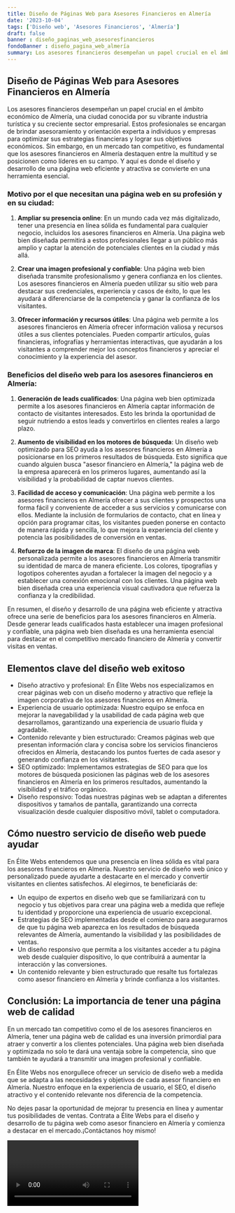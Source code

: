 ```yaml
---
title: Diseño de Páginas Web para Asesores Financieros en Almería
date: '2023-10-04'
tags: ['Diseño web', 'Asesores Financieros', 'Almería']
draft: false
banner : diseño_paginas_web_asesoresfinancieros
fondoBanner : diseño_pagina_web_almería
summary: Los asesores financieros desempeñan un papel crucial en el ámbito económico de Almería, una ciudad conocida por su vibrante industria turística y su creciente sector empresarial. Estos profesionales se encargan de brindar asesoramiento y orientación experta a individuos y empresas para optimizar sus estrategias financieras y lograr sus objetivos económicos. Sin embargo, en un mercado tan competitivo, es fundamental que los asesores financieros en Almería destaquen entre la multitud y se posicionen como líderes en su campo. Y aquí es donde el diseño y desarrollo de una página web eficiente y atractiva se convierte en una herramienta esencial.
---
```


## Diseño de Páginas Web para Asesores Financieros en Almería

Los asesores financieros desempeñan un papel crucial en el ámbito económico de Almería, una ciudad conocida por su vibrante industria turística y su creciente sector empresarial. Estos profesionales se encargan de brindar asesoramiento y orientación experta a individuos y empresas para optimizar sus estrategias financieras y lograr sus objetivos económicos. Sin embargo, en un mercado tan competitivo, es fundamental que los asesores financieros en Almería destaquen entre la multitud y se posicionen como líderes en su campo. Y aquí es donde el diseño y desarrollo de una página web eficiente y atractiva se convierte en una herramienta esencial.

### Motivo por el que necesitan una página web en su profesión y en su ciudad:

1. **Ampliar su presencia online**: En un mundo cada vez más digitalizado, tener una presencia en línea sólida es fundamental para cualquier negocio, incluidos los asesores financieros en Almería. Una página web bien diseñada permitirá a estos profesionales llegar a un público más amplio y captar la atención de potenciales clientes en la ciudad y más allá.

2. **Crear una imagen profesional y confiable**: Una página web bien diseñada transmite profesionalismo y genera confianza en los clientes. Los asesores financieros en Almería pueden utilizar su sitio web para destacar sus credenciales, experiencia y casos de éxito, lo que les ayudará a diferenciarse de la competencia y ganar la confianza de los visitantes.

3. **Ofrecer información y recursos útiles**: Una página web permite a los asesores financieros en Almería ofrecer información valiosa y recursos útiles a sus clientes potenciales. Pueden compartir artículos, guías financieras, infografías y herramientas interactivas, que ayudarán a los visitantes a comprender mejor los conceptos financieros y apreciar el conocimiento y la experiencia del asesor.

### Beneficios del diseño web para los asesores financieros en Almería:

1. **Generación de leads cualificados**: Una página web bien optimizada permite a los asesores financieros en Almería captar información de contacto de visitantes interesados. Esto les brinda la oportunidad de seguir nutriendo a estos leads y convertirlos en clientes reales a largo plazo.

2. **Aumento de visibilidad en los motores de búsqueda**: Un diseño web optimizado para SEO ayuda a los asesores financieros en Almería a posicionarse en los primeros resultados de búsqueda. Esto significa que cuando alguien busca "asesor financiero en Almería," la página web de la empresa aparecerá en los primeros lugares, aumentando así la visibilidad y la probabilidad de captar nuevos clientes.

3. **Facilidad de acceso y comunicación**: Una página web permite a los asesores financieros en Almería ofrecer a sus clientes y prospectos una forma fácil y conveniente de acceder a sus servicios y comunicarse con ellos. Mediante la inclusión de formularios de contacto, chat en línea y opción para programar citas, los visitantes pueden ponerse en contacto de manera rápida y sencilla, lo que mejora la experiencia del cliente y potencia las posibilidades de conversión en ventas.

4. **Refuerzo de la imagen de marca**: El diseño de una página web personalizada permite a los asesores financieros en Almería transmitir su identidad de marca de manera eficiente. Los colores, tipografías y logotipos coherentes ayudan a fortalecer la imagen del negocio y a establecer una conexión emocional con los clientes. Una página web bien diseñada crea una experiencia visual cautivadora que refuerza la confianza y la credibilidad.

En resumen, el diseño y desarrollo de una página web eficiente y atractiva ofrece una serie de beneficios para los asesores financieros en Almería. Desde generar leads cualificados hasta establecer una imagen profesional y confiable, una página web bien diseñada es una herramienta esencial para destacar en el competitivo mercado financiero de Almería y convertir visitas en ventas.

<GifSeo />

<Cta />

## Elementos clave del diseño web exitoso

- Diseño atractivo y profesional: En Élite Webs nos especializamos en crear páginas web con un diseño moderno y atractivo que refleje la imagen corporativa de los asesores financieros en Almería. 
- Experiencia de usuario optimizada: Nuestro equipo se enfoca en mejorar la navegabilidad y la usabilidad de cada página web que desarrollamos, garantizando una experiencia de usuario fluida y agradable.
- Contenido relevante y bien estructurado: Creamos páginas web que presentan información clara y concisa sobre los servicios financieros ofrecidos en Almería, destacando los puntos fuertes de cada asesor y generando confianza en los visitantes.
- SEO optimizado: Implementamos estrategias de SEO para que los motores de búsqueda posicionen las páginas web de los asesores financieros en Almería en los primeros resultados, aumentando la visibilidad y el tráfico orgánico.
- Diseño responsivo: Todas nuestras páginas web se adaptan a diferentes dispositivos y tamaños de pantalla, garantizando una correcta visualización desde cualquier dispositivo móvil, tablet o computadora.

## Cómo nuestro servicio de diseño web puede ayudar

En Élite Webs entendemos que una presencia en línea sólida es vital para los asesores financieros en Almería. Nuestro servicio de diseño web único y personalizado puede ayudarte a destacarte en el mercado y convertir visitantes en clientes satisfechos. Al elegirnos, te beneficiarás de:

- Un equipo de expertos en diseño web que se familiarizará con tu negocio y tus objetivos para crear una página web a medida que refleje tu identidad y proporcione una experiencia de usuario excepcional.
- Estrategias de SEO implementadas desde el comienzo para asegurarnos de que tu página web aparezca en los resultados de búsqueda relevantes de Almería, aumentando la visibilidad y las posibilidades de ventas.
- Un diseño responsivo que permita a los visitantes acceder a tu página web desde cualquier dispositivo, lo que contribuirá a aumentar la interacción y las conversiones.
- Un contenido relevante y bien estructurado que resalte tus fortalezas como asesor financiero en Almería y brinde confianza a los visitantes.

## Conclusión: La importancia de tener una página web de calidad

En un mercado tan competitivo como el de los asesores financieros en Almería, tener una página web de calidad es una inversión primordial para atraer y convertir a los clientes potenciales. Una página web bien diseñada y optimizada no solo te dará una ventaja sobre la competencia, sino que también te ayudará a transmitir una imagen profesional y confiable.

En Élite Webs nos enorgullece ofrecer un servicio de diseño web a medida que se adapta a las necesidades y objetivos de cada asesor financiero en Almería. Nuestro enfoque en la experiencia de usuario, el SEO, el diseño atractivo y el contenido relevante nos diferencia de la competencia.

No dejes pasar la oportunidad de mejorar tu presencia en línea y aumentar tus posibilidades de ventas. Contrata a Élite Webs para el diseño y desarrollo de tu página web como asesor financiero en Almería y comienza a destacar en el mercado.¡Contáctanos hoy mismo!

<Video />

<CtaBot job='Asesores Financieros' city='Almería'/>

<Gmaps query='Almería+españa+maps' />